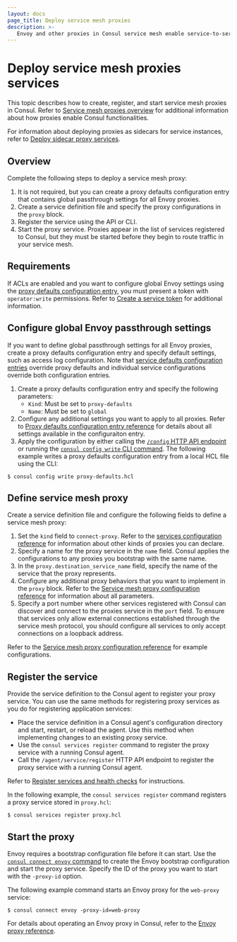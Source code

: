 ```yaml
---
layout: docs
page_title: Deploy service mesh proxies
description: >- 
   Envoy and other proxies in Consul service mesh enable service-to-service communication across your network. Learn how to deploy service mesh proxies in this topic.
---
```


# Deploy service mesh proxies services

This topic describes how to create, register, and start service mesh proxies in Consul. Refer to [Service mesh proxies overview](/consul/docs/connect/proxy) for additional information about how proxies enable Consul functionalities. 

For information about deploying proxies as sidecars for service instances, refer to [Deploy sidecar proxy services](/consul/docs/reference/proxy/sidecar).

## Overview

Complete the following steps to deploy a service mesh proxy:

1. It is not required, but you can create a proxy defaults configuration entry that contains global passthrough settings for all Envoy proxies. 
1. Create a service definition file and specify the proxy configurations in the `proxy` block.
1. Register the service using the API or CLI.
1. Start the proxy service. Proxies appear in the list of services registered to Consul, but they must be started before they begin to route traffic in your service mesh.

## Requirements

If ACLs are enabled and you want to configure global Envoy settings using the [proxy defaults configuration entry](/consul/docs/reference/config-entry/proxy-defaults), you must present a token with `operator:write` permissions. Refer to [Create a service token](/consul/docs/secure-consul/acl/token/service-token) for additional information.

## Configure global Envoy passthrough settings

If you want to define global passthrough settings for all Envoy proxies, create a proxy defaults configuration entry and specify default settings, such as access log configuration. Note that [service defaults configuration entries](/consul/docs/reference/config-entry/service-default) override proxy defaults and individual service configurations override both configuration entries.

1. Create a proxy defaults configuration entry and specify the following parameters:
   - `Kind`: Must be set to `proxy-defaults`
   - `Name`: Must be set to `global`
1. Configure any additional settings you want to apply to all proxies. Refer to [Proxy defaults configuration entry reference](/consul/docs/reference/config-entry/proxy-defaults) for details about all settings available in the configuraiton entry. 
1. Apply the configuration by either calling the [`/config` HTTP API endpoint](/consul/api-docs/config) or running the [`consul config write` CLI command](/consul/commands/config/write). The following example writes a proxy defaults configuration entry from a local HCL file using the CLI:

```shell-session
$ consul config write proxy-defaults.hcl
```

## Define service mesh proxy 

Create a service definition file and configure the following fields to define a service mesh proxy:

1. Set the `kind` field to `connect-proxy`. Refer to the [services configuration reference](/consul/docs/reference/service#kind) for information about other kinds of proxies you can declare.
1. Specify a name for the proxy service in the `name` field. Consul applies the configurations to any proxies you bootstrap with the same name.
1. In the `proxy.destination_service_name` field, specify the name of the service that the proxy represents. 
1. Configure any additional proxy behaviors that you want to implement in the `proxy` block. Refer to the [Service mesh proxy configuration reference](/consul/docs/reference/proxy/connect-proxy) for information about all parameters. 
1. Specify a port number where other services registered with Consul can discover and connect to the proxies service in the `port` field. To ensure that services only allow external connections established through the service mesh protocol, you should configure all services to only accept connections on a loopback address.

Refer to the [Service mesh proxy configuration reference](/consul/docs/reference/proxy/connect-proxy) for example configurations.

## Register the service 

Provide the service definition to the Consul agent to register your proxy service. You can use the same methods for registering proxy services as you do for registering application services:
 
- Place the service definition in a Consul agent's configuration directory and start, restart, or reload the agent. Use this method when implementing changes to an existing proxy service.
- Use the `consul services register` command to register the proxy service with a running Consul agent.
- Call the `/agent/service/register` HTTP API endpoint to register the proxy service with a running Consul agent.

Refer to [Register services and health checks](/consul/docs/register/service/vm) for instructions.

In the following example, the `consul services register` command registers a proxy service stored in `proxy.hcl`:

```shell-session
$ consul services register proxy.hcl
```

## Start the proxy

Envoy requires a bootstrap configuration file before it can start. Use the [`consul connect envoy` command](/consul/commands/connect/envoy) to create the Envoy bootstrap configuration and start the proxy service. Specify the ID of the proxy you want to start with the `-proxy-id` option.  

The following example command starts an Envoy proxy for the `web-proxy` service:

```shell-session
$ consul connect envoy -proxy-id=web-proxy
```

For details about operating an Envoy proxy in Consul, refer to the [Envoy proxy reference](/consul/docs/reference/proxy/envoy).  
